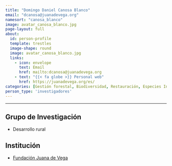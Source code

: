 ```yaml
---
title: "Domingo Daniel Canosa Blanco"
email: "dcanosa@juanadevega.org"  
namesort: "canosa_blanco"
image: avatar_canosa_blanco.jpg
page-layout: full
about: 
  id: person-profile
  template: trestles
  image-shape: round
  image: avatar_canosa_blanco.jpg
  links:
    - icon: envelope
      text: Email
      href: mailto:dcanosa@juanadevega.org
    - text: "{{< fa globe >}} Personal web"
      href: https://juanadevega.org/es/
categories: [Gestión forestal, Biodiversidad, Restauración, Especies Invasoras, Dinámica del paisaje]
person_type: 'investigadores'
---
```

 
<hr>

:::{#person-profile}

## Grupo de Investigación
- Desarrollo rural

## Institución
- [Fundación Juana de Vega](https://juanadevega.org/es/)

:::
